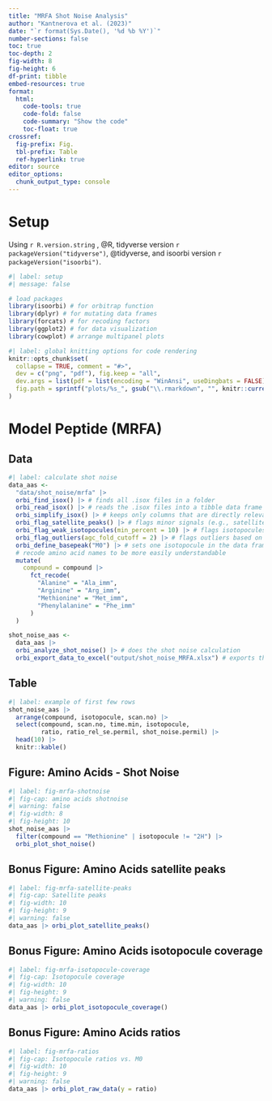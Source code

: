 ```yaml
---
title: "MRFA Shot Noise Analysis"
author: "Kantnerova et al. (2023)"
date: "`r format(Sys.Date(), '%d %b %Y')`"
number-sections: false
toc: true
toc-depth: 2
fig-width: 8
fig-height: 6
df-print: tibble
embed-resources: true
format:
  html:
    code-tools: true
    code-fold: false
    code-summary: "Show the code"
    toc-float: true
crossref:
  fig-prefix: Fig.
  tbl-prefix: Table
  ref-hyperlink: true
editor: source
editor_options:
  chunk_output_type: console
---
```


# Setup

Using `r R.version.string` , @R, tidyverse version `r packageVersion("tidyverse")`, @tidyverse, and isoorbi version `r packageVersion("isoorbi")`.

```r
#| label: setup
#| message: false

# load packages
library(isoorbi) # for orbitrap function
library(dplyr) # for mutating data frames
library(forcats) # for recoding factors
library(ggplot2) # for data visualization
library(cowplot) # arrange multipanel plots
```

```r
#| label: global knitting options for code rendering
knitr::opts_chunk$set(
  collapse = TRUE, comment = "#>",
  dev = c("png", "pdf"), fig.keep = "all",
  dev.args = list(pdf = list(encoding = "WinAnsi", useDingbats = FALSE)),
  fig.path = sprintf("plots/%s_", gsub("\\.rmarkdown", "", knitr::current_input()))
)
```

# Model Peptide (MRFA)

## Data

```r
#| label: calculate shot noise
data_aas <- 
  "data/shot_noise/mrfa" |>
  orbi_find_isox() |> # finds all .isox files in a folder
  orbi_read_isox() |> # reads the .isox files into a tibble data frame
  orbi_simplify_isox() |> # keeps only columns that are directly relevant for isotopocule ratio analysis
  orbi_flag_satellite_peaks() |> # flags minor signals (e.g., satellite peaks) that were reported by IsoX
  orbi_flag_weak_isotopocules(min_percent = 10) |> # flags isotopocules that are not consistently detected in most scans
  orbi_flag_outliers(agc_fold_cutoff = 2) |> # flags outliers based on a TIC x IT criteria
  orbi_define_basepeak("M0") |> # sets one isotopocule in the data frame as the base peak (ratio denominator)
  # recode amino acid names to be more easily understandable
  mutate(
    compound = compound |>
      fct_recode(
        "Alanine" = "Ala_imm",
        "Arginine" = "Arg_imm",
        "Methionine" = "Met_imm",
        "Phenylalanine" = "Phe_imm"
      )
  )

shot_noise_aas <-
  data_aas |>
  orbi_analyze_shot_noise() |> # does the shot noise calculation
  orbi_export_data_to_excel("output/shot_noise_MRFA.xlsx") # exports the final dataset into an Excel file
```

## Table

```r
#| label: example of first few rows
shot_noise_aas |>
  arrange(compound, isotopocule, scan.no) |>
  select(compound, scan.no, time.min, isotopocule,
         ratio, ratio_rel_se.permil, shot_noise.permil) |>
  head(10) |>
  knitr::kable()
```

## Figure: Amino Acids - Shot Noise

```r
#| label: fig-mrfa-shotnoise
#| fig-cap: amino acids shotnoise
#| warning: false
#| fig-width: 8
#| fig-height: 10
shot_noise_aas |>
  filter(compound == "Methionine" | isotopocule != "2H") |>
  orbi_plot_shot_noise()
```

## Bonus Figure: Amino Acids satellite peaks

```r
#| label: fig-mrfa-satellite-peaks
#| fig-cap: Satellite peaks
#| fig-width: 10
#| fig-height: 9
#| warning: false
data_aas |> orbi_plot_satellite_peaks()
```

## Bonus Figure: Amino Acids isotopocule coverage

```r
#| label: fig-mrfa-isotopocule-coverage
#| fig-cap: Isotopocule coverage
#| fig-width: 10
#| fig-height: 9
#| warning: false
data_aas |> orbi_plot_isotopocule_coverage()
```

## Bonus Figure: Amino Acids ratios

```r
#| label: fig-mrfa-ratios
#| fig-cap: Isotopocule ratios vs. M0
#| fig-width: 10
#| fig-height: 9
#| warning: false
data_aas |> orbi_plot_raw_data(y = ratio)
```


